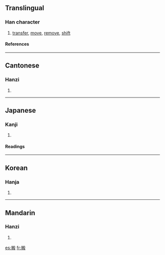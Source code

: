 ==Translingual==
===Han character===
{{Han char|rn=64|rad=手|as=10|sn=13|four=5704<sub>7</sub>|canj=手竹卜水 (QHYE)}}
# [[transfer]], [[move]], [[remove]], [[shift]]
====References====
{{Han ref|kx=0448.030|dkj=12507|dj=0798.200|hdz=31933.020|uh=642C|ud=25644|bh=B768|bd=46952}}

----
==Cantonese==
===Hanzi===
{{yue-hanzi|jyut=|y=bun1}}
# {{defn|Cantonese}}

----
==Japanese==
===Kanji===
{{ja-kanji|grade=|rs=手10}}
# {{defn|Japanese}} 
====Readings====
{{ja-readings|on=[[はん]] (han)|kun=[[うつす]] (utsusu), [[はこぶ]] (hakobu)}}

----
==Korean==
===Hanja===
{{ko-hanja|hangeul=반|eumhun=|rv=ban|mr=pan|y=pan}}
# {{defn|Korean}}

----
==Mandarin==
===Hanzi===
{{cmn-hanzi|pin=[[bān]] (ban1)|wg=pan<sup>1</sup>}}
# {{defn|Mandarin}}


[[es:搬]]
[[fr:搬]]